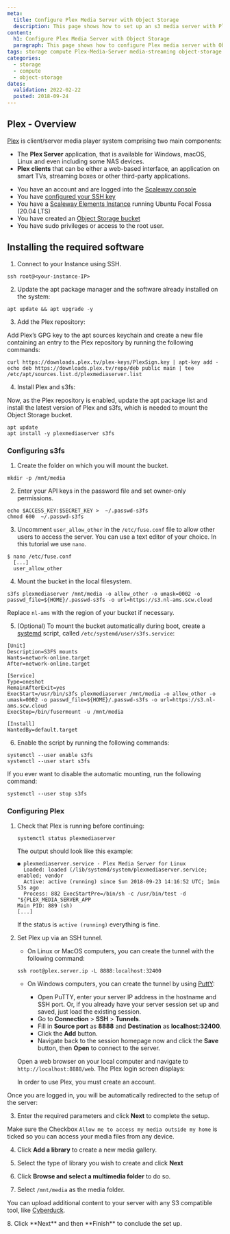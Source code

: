 ```yaml
---
meta:
  title: Configure Plex Media Server with Object Storage
  description: This page shows how to set up an s3 media server with Plex and Object Storage
content:
  h1: Configure Plex Media Server with Object Storage
  paragraph: This page shows how to configure Plex media server with Object Storage
tags: storage compute Plex-Media-Server media-streaming object-storage s3fs plex-cloud lucidlink s3 media server
categories:
  - storage
  - compute
  - object-storage
dates:
  validation: 2022-02-22
  posted: 2018-09-24
---
```


## Plex - Overview

[Plex](https://www.plex.tv) is client/server media player system comprising two main components:

- The **Plex Server** application, that is available for Windows, macOS, Linux and even including some NAS devices.
- **Plex clients** that can be either a web-based interface, an application on smart TVs, streaming boxes or other third-party applications.

<Message type="requirement">

- You have an account and are logged into the [Scaleway console](https://console.scaleway.com)
- You have [configured your SSH key](/console/my-project/how-to/create-ssh-key/)
- You have a [Scaleway Elements Instance](/compute/instances/how-to/create-an-instance/) running Ubuntu Focal Fossa (20.04 LTS)
- You have created an [Object Storage bucket](/storage/object/how-to/create-a-bucket/)
- You have sudo privileges or access to the root user.

</Message>

## Installing the required software

1. Connect to your Instance using SSH.
  ```
  ssh root@<your-instance-IP>
  ```

2. Update the apt package manager and the software already installed on the system:
  ```
  apt update && apt upgrade -y
  ```

3. Add the Plex repository:

  Add Plex’s GPG key to the apt sources keychain and create a new file containing an entry to the Plex repository by running the following commands:
  ```
  curl https://downloads.plex.tv/plex-keys/PlexSign.key | apt-key add -
  echo deb https://downloads.plex.tv/repo/deb public main | tee /etc/apt/sources.list.d/plexmediaserver.list
  ```

4. Install Plex and s3fs:

  Now, as the Plex repository is enabled, update the apt package list and install the latest version of Plex and s3fs, which is needed to mount the Object Storage bucket.
  ```
  apt update 
  apt install -y plexmediaserver s3fs
  ```

### Configuring s3fs

1. Create the folder on which you will mount the bucket.
  ```
  mkdir -p /mnt/media
  ```

2. Enter your API keys in the password file and set owner-only permissions.
  ```
  echo $ACCESS_KEY:$SECRET_KEY >  ~/.passwd-s3fs
  chmod 600  ~/.passwd-s3fs
  ```

3. Uncomment `user_allow_other` in the `/etc/fuse.conf` file to allow other users to access the server. You can use a text editor of your choice. In this tutorial we use `nano`.

  ```
  $ nano /etc/fuse.conf
    [...]
    user_allow_other
  ```

4. Mount the bucket in the local filesystem.
  ```
  s3fs plexmediaserver /mnt/media -o allow_other -o umask=0002 -o passwd_file=${HOME}/.passwd-s3fs -o url=https://s3.nl-ams.scw.cloud
  ```
  <Message type="note">

  Replace `nl-ams` with the region of your bucket if necessary.

  </Message>

5. (Optional) To mount the bucket automatically during boot, create a [systemd](/tutorials/systemd-essentials/) script, called `/etc/systemd/user/s3fs.service`:
  ```
  [Unit]
  Description=S3FS mounts
  Wants=network-online.target
  After=network-online.target

  [Service]
  Type=oneshot
  RemainAfterExit=yes
  ExecStart=/usr/bin/s3fs plexmediaserver /mnt/media -o allow_other -o umask=0002 -o passwd_file=${HOME}/.passwd-s3fs -o url=https://s3.nl-ams.scw.cloud
  ExecStop=/bin/fusermount -u /mnt/media

  [Install]
  WantedBy=default.target
  ```

6. Enable the script by running the following commands:
  ```
  systemctl --user enable s3fs
  systemctl --user start s3fs
  ```

  If you ever want to disable the automatic mounting, run the following command:

  ```
  systemctl --user stop s3fs
  ```

### Configuring Plex

1. Check that Plex is running before continuing:
    ```
    systemctl status plexmediaserver
    ```

    The output should look like this example:

    ```
    ● plexmediaserver.service - Plex Media Server for Linux
      Loaded: loaded (/lib/systemd/system/plexmediaserver.service; enabled; vendor
      Active: active (running) since Sun 2018-09-23 14:16:52 UTC; 1min 53s ago
      Process: 882 ExecStartPre=/bin/sh -c /usr/bin/test -d "${PLEX_MEDIA_SERVER_APP
    Main PID: 889 (sh)
    [...]
    ```

    If the status is `active (running)` everything is fine.

2. Set Plex up via an SSH tunnel.

    - On Linux or MacOS computers, you can create the tunnel with the following command:
    ```
    ssh root@plex.server.ip -L 8888:localhost:32400
    ```

    - On Windows computers, you can create the tunnel by using [PuttY](https://www.chiark.greenend.org.uk/~sgtatham/putty/):

      - Open PuTTY, enter your server IP address in the hostname and SSH port. Or, if you already have your server session set up and saved, just load the existing session.
      - Go to **Connection** > **SSH** > **Tunnels**.
      - Fill in **Source port** as **8888** and **Destination** as **localhost:32400**.
      - Click the **Add** button.
      - Navigate back to the session homepage now and click the **Save** button, then **Open** to connect to the server.

    Open a web browser on your local computer and navigate to `http://localhost:8888/web`. The Plex login screen displays:
    <Lightbox src="scaleway-plex-login.png" alt="" />

    <Message type="note">

    In order to use Plex, you must create an account.

    </Message>

  Once you are logged in, you will be automatically redirected to the setup of the server:
  
  <Lightbox src="scaleway-plex-server-setup.png" alt="" />

3. Enter the required parameters and click **Next** to complete the setup.

  <Message type="note">

  Make sure the Checkbox `Allow me to access my media outside my home` is ticked so you can access your media files from any device.

  </Message>

4. Click **Add a library** to create a new media gallery.  

5. Select the type of library you wish to create and click **Next**

6. Click **Browse and select a multimedia folder** to do so.

7. Select `/mnt/media` as the media folder.
  <Lightbox src="scaleway-plex-add-folder.png" alt="" />

  <Message type="tip">

  You can upload additional content to your server with any S3 compatible tool, like [Cyberduck](/tutorials/store-s3-cyberduck/).

  </Message>
8. Click **Next** and then **Finish** to conclude the set up.